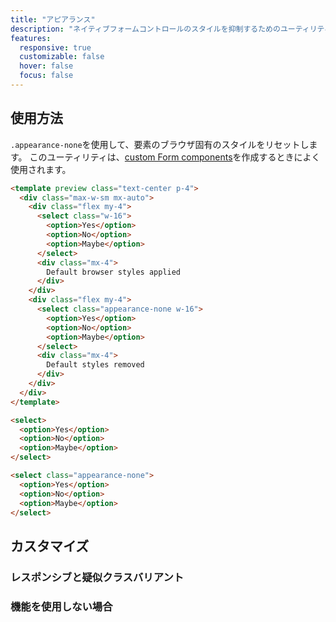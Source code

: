```yaml
---
title: "アピアランス"
description: "ネイティブフォームコントロールのスタイルを抑制するためのユーティリティ"
features:
  responsive: true
  customizable: false
  hover: false
  focus: false
---
```




## 使用方法

`.appearance-none`を使用して、要素のブラウザ固有のスタイルをリセットします。 このユーティリティは、[custom Form components](/docs/examples/forms)を作成するときによく使用されます。

```html
<template preview class="text-center p-4">
  <div class="max-w-sm mx-auto">
    <div class="flex my-4">
      <select class="w-16">
        <option>Yes</option>
        <option>No</option>
        <option>Maybe</option>
      </select>
      <div class="mx-4">
        Default browser styles applied
      </div>
    </div>
    <div class="flex my-4">
      <select class="appearance-none w-16">
        <option>Yes</option>
        <option>No</option>
        <option>Maybe</option>
      </select>
      <div class="mx-4">
        Default styles removed
      </div>
    </div>
  </div>
</template>

<select>
  <option>Yes</option>
  <option>No</option>
  <option>Maybe</option>
</select>

<select class="appearance-none">
  <option>Yes</option>
  <option>No</option>
  <option>Maybe</option>
</select>
```

## カスタマイズ

### レスポンシブと疑似クラスバリアント

<Variants plugin="appearance" />

### 機能を使用しない場合

<Disabling plugin="appearance" />
